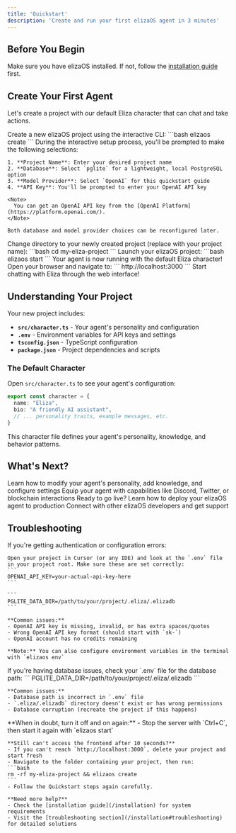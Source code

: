 ```yaml
---
title: 'Quickstart'
description: 'Create and run your first elizaOS agent in 3 minutes'
---
```


## Before You Begin

Make sure you have elizaOS installed. If not, follow the [installation guide](/installation) first.

## Create Your First Agent

Let's create a project with our default Eliza character that can chat and take actions.

<Steps>
  <Step title="Create Your Project">
    Create a new elizaOS project using the interactive CLI:
    ```bash
    elizaos create
    ```
  </Step>

  <Step title="Configure Your Project">
    During the interactive setup process, you'll be prompted to make the following selections:

    1. **Project Name**: Enter your desired project name
    2. **Database**: Select `pglite` for a lightweight, local PostgreSQL option
    3. **Model Provider**: Select `OpenAI` for this quickstart guide
    4. **API Key**: You'll be prompted to enter your OpenAI API key

    <Note>
      You can get an OpenAI API key from the [OpenAI Platform](https://platform.openai.com/).
    </Note>
    
    Both database and model provider choices can be reconfigured later.
  </Step>

  <Step title="Navigate to Your Project">
    Change directory to your newly created project (replace with your project name):
    ```bash
    cd my-eliza-project
    ```
  </Step>

  <Step title="Start Your Agent">
    Launch your elizaOS project:
    ```bash
    elizaos start
    ```
    Your agent is now running with the default Eliza character!
  </Step>

  <Step title="Chat with Your Agent">
    Open your browser and navigate to:
    ```
    http://localhost:3000
    ```
    Start chatting with Eliza through the web interface!
  </Step>
</Steps>

## Understanding Your Project

Your new project includes:

- **`src/character.ts`** - Your agent's personality and configuration
- **`.env`** - Environment variables for API keys and settings
- **`tsconfig.json`** - TypeScript configuration
- **`package.json`** - Project dependencies and scripts

### The Default Character

Open `src/character.ts` to see your agent's configuration:

```typescript
export const character = {
  name: "Eliza",
  bio: "A friendly AI assistant",
  // ... personality traits, example messages, etc.
}
```

This character file defines your agent's personality, knowledge, and behavior patterns.

## What's Next?

<CardGroup cols={2}>
  <Card title="Customize Your Agent" icon="palette" href="/development">
    Learn how to modify your agent's personality, add knowledge, and configure settings
  </Card>
  <Card title="Add Plugins" icon="puzzle-piece" href="/plugins">
    Equip your agent with capabilities like Discord, Twitter, or blockchain interactions
  </Card>
  <Card title="Deploy Your Agent" icon="rocket" href="/guides/plugin-publishing-guide">
    Ready to go live? Learn how to deploy your elizaOS agent to production
  </Card>
  <Card title="Join the Community" icon="users" href="https://discord.gg/ai16z">
    Connect with other elizaOS developers and get support
  </Card>
</CardGroup>

## Troubleshooting

<AccordionGroup>
  <Accordion icon="key" title="API key issues">
    If you're getting authentication or configuration errors:
    
    Open your project in Cursor (or any IDE) and look at the `.env` file in your project root. Make sure these are set correctly:
    ```
    OPENAI_API_KEY=your-actual-api-key-here
    ```
    
    ```
    PGLITE_DATA_DIR=/path/to/your/project/.eliza/.elizadb
    ```
    
    **Common issues:**
    - OpenAI API key is missing, invalid, or has extra spaces/quotes
    - Wrong OpenAI API key format (should start with `sk-`)
    - OpenAI account has no credits remaining
    
    **Note:** You can also configure environment variables in the terminal with `elizaos env`
  </Accordion>

  <Accordion icon="database" title="Database connection issues">
    If you're having database issues, check your `.env` file for the database path:
    ```
    PGLITE_DATA_DIR=/path/to/your/project/.eliza/.elizadb
    ```
    
    **Common issues:**
    - Database path is incorrect in `.env` file
    - `.eliza/.elizadb` directory doesn't exist or has wrong permissions
    - Database corruption (recreate the project if this happens)
  </Accordion>

  <Accordion icon="wrench" title="Other Common Issues">
    **When in doubt, turn it off and on again:**
    - Stop the server with `Ctrl+C`, then start it again with `elizaos start`
    
    **Still can't access the frontend after 10 seconds?**
    - If you can't reach `http://localhost:3000`, delete your project and start fresh
    - Navigate to the folder containing your project, then run:
    ```bash
    rm -rf my-eliza-project && elizaos create
    ```
    - Follow the Quickstart steps again carefully.
    
    **Need more help?**
    - Check the [installation guide](/installation) for system requirements
    - Visit the [troubleshooting section](/installation#troubleshooting) for detailed solutions
  </Accordion>
</AccordionGroup>